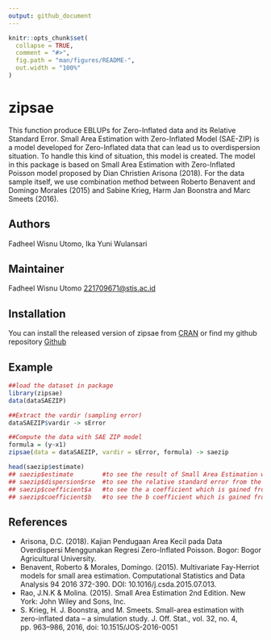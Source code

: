 ```yaml
---
output: github_document
---
```


<!-- README.md is generated from README.Rmd. Please edit that file -->

```r
knitr::opts_chunk$set(
  collapse = TRUE,
  comment = "#>",
  fig.path = "man/figures/README-",
  out.width = "100%"
)
```

# zipsae

<!-- badges: start -->
<!-- badges: end -->

This function produce EBLUPs for Zero-Inflated data and its Relative Standard Error. Small Area Estimation with Zero-Inflated Model (SAE-ZIP) is a model developed for Zero-Inflated data that can lead us to overdispersion situation. To handle this kind of situation, this model is created. The model in this package is based on Small Area Estimation with Zero-Inflated Poisson model proposed by Dian Christien Arisona (2018). For the data sample itself, we use combination method between Roberto Benavent and Domingo Morales (2015) and Sabine Krieg, Harm Jan Boonstra and Marc Smeets (2016).

## Authors

Fadheel Wisnu Utomo, Ika Yuni Wulansari

## Maintainer

Fadheel Wisnu Utomo <221709671@stis.ac.id>

## Installation

You can install the released version of zipsae from [CRAN](https://CRAN.R-project.org) or find my github repository [Github](https://github.com/dheel)

## Example

```r
##load the dataset in package
library(zipsae)
data(dataSAEZIP)

##Extract the vardir (sampling error)
dataSAEZIP$vardir -> sError

##Compute the data with SAE ZIP model
formula = (y~x1)
zipsae(data = dataSAEZIP, vardir = sError, formula) -> saezip

head(saezip$estimate)
## saezip$estimate        #to see the result of Small Area Estimation with Zero-Inflated Model
## saezip$dispersion$rse  #to see the relative standard error from the estimation
## saezip$coefficient$a   #to see the a coefficient which is gained from the non-zero compilation data
## saezip$coefficient$b   #to see the b coefficient which is gained from the complete compilation data.
```

## References

  - Arisona, D.C. (2018). Kajian Pendugaan Area Kecil pada Data Overdispersi 
    Menggunakan Regresi Zero-Inflated Poisson. Bogor: Bogor Agricultural University.
  - Benavent, Roberto & Morales, Domingo. (2015). Multivariate
    Fay-Herriot models for small area estimation. Computational
    Statistics and Data Analysis 94 2016 372-390. DOI:
    10.1016/j.csda.2015.07.013.
  - Rao, J.N.K & Molina. (2015). Small Area Estimation 2nd Edition. New
    York: John Wiley and Sons, Inc.
  - S. Krieg, H. J. Boonstra, and M. Smeets. Small-area estimation 
    with zero-inflated data – a simulation study. 
    J. Off. Stat., vol. 32, no. 4, pp. 963–986, 2016, doi: 10.1515/JOS-2016-0051

